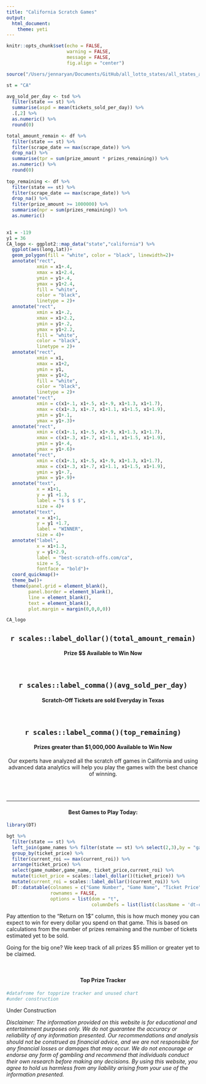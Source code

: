 ```yaml
---
title: "California Scratch Games"
output: 
  html_document:
    theme: yeti
---
```


```r
knitr::opts_chunk$set(echo = FALSE, 
                      warning = FALSE, 
                      message = FALSE,
                      fig.align = "center")

source("/Users/jennaryan/Documents/GitHub/all_lotto_states/all_states_analysis.R")

st = "CA"

avg_sold_per_day <- tsd %>% 
  filter(state == st) %>% 
  summarise(aspd = mean(tickets_sold_per_day)) %>% 
  .[,2] %>% 
  as.numeric() %>% 
  round(0)

total_amount_remain <- df %>% 
  filter(state == st) %>% 
  filter(scrape_date == max(scrape_date)) %>% 
  drop_na() %>% 
  summarise(tpr = sum(prize_amount * prizes_remaining)) %>%
  as.numeric() %>% 
  round(0)
  
top_remaining <- df %>% 
  filter(state == st) %>% 
  filter(scrape_date == max(scrape_date)) %>% 
  drop_na() %>% 
  filter(prize_amount >= 1000000) %>% 
  summarise(npr = sum(prizes_remaining)) %>% 
  as.numeric()
  
```

```r

x1 = -119
y1 = 36
CA_logo <- ggplot2::map_data("state","california") %>% 
  ggplot(aes(long,lat))+
  geom_polygon(fill = "white", color = "black", linewidth=2)+
  annotate("rect",
           xmin = x1+.4,
           xmax = x1+2.4,
           ymin = y1+.4,
           ymax = y1+2.4,
           fill = "white",
           color = "black",
           linetype = 2)+
  annotate("rect",
           xmin = x1+.2,
           xmax = x1+2.2,
           ymin = y1+.2,
           ymax = y1+2.2,
           fill = "white",
           color = "black",
           linetype = 2)+
  annotate("rect",
           xmin = x1,
           xmax = x1+2,
           ymin = y1,
           ymax = y1+2,
           fill = "white",
           color = "black",
           linetype = 2)+
  annotate("rect",
           xmin = c(x1+.1, x1+.5, x1+.9, x1+1.3, x1+1.7),
           xmax = c(x1+.3, x1+.7, x1+1.1, x1+1.5, x1+1.9),
           ymin = y1+.1,
           ymax = y1+.3)+
  annotate("rect",
           xmin = c(x1+.1, x1+.5, x1+.9, x1+1.3, x1+1.7),
           xmax = c(x1+.3, x1+.7, x1+1.1, x1+1.5, x1+1.9),
           ymin = y1+.4,
           ymax = y1+.6)+
  annotate("rect",
           xmin = c(x1+.1, x1+.5, x1+.9, x1+1.3, x1+1.7),
           xmax = c(x1+.3, x1+.7, x1+1.1, x1+1.5, x1+1.9),
           ymin = y1+.7,
           ymax = y1+.9)+
  annotate("text",
           x = x1+1,
           y = y1 +1.3,
           label = "$ $ $ $",
           size = 4)+
  annotate("text",
           x = x1+1,
           y = y1 +1.7,
           label = "WINNER",
           size = 4)+
  annotate("label",
           x = x1+1.3,
           y = y1+2.9,
           label = "best-scratch-offs.com/ca",
           size = 5,
           fontface = "bold")+
  coord_quickmap()+
  theme_bw()+
  theme(panel.grid = element_blank(),
        panel.border = element_blank(),
        line = element_blank(),
        text = element_blank(),
        plot.margin = margin(0,0,0,0))

CA_logo
```

::: {style="text-align:center"}
## `r scales::label_dollar()(total_amount_remain)`

#### Prize \$\$ Available to Win Now

<br>

## `r scales::label_comma()(avg_sold_per_day)`

#### Scratch-Off Tickets are sold Everyday in Texas

<br>

## `r scales::label_comma()(top_remaining)`

#### Prizes greater than \$1,000,000 Available to Win Now

Our experts have analyzed all the scratch off games in California and using advanced data analytics will help you play the games with the best chance of winning.
:::

<br><br>

------------------------------------------------------------------------

#### Best Games to Play Today: {style="text-align: center"}

```r
library(DT)

bgt %>% 
  filter(state == st) %>% 
  left_join(game_names %>% filter(state == st) %>% select(2,3),by = "game_number") %>% 
  group_by(ticket_price) %>% 
  filter(current_roi == max(current_roi)) %>% 
  arrange(ticket_price) %>% 
  select(game_number,game_name, ticket_price,current_roi) %>% 
  mutate(ticket_price = scales::label_dollar()(ticket_price)) %>% 
  mutate(current_roi = scales::label_dollar()(current_roi)) %>% 
  DT::datatable(colnames = c("Game Number", "Game Name", "Ticket Price", "Return on $1"),
                rownames = FALSE,
                options = list(dom = "t",
                               columnDefs = list(list(className = 'dt-center', targets = 0:3))))

```

Pay attention to the "Return on 1\$" column, this is how much money you can expect to win for every dollar you spend on that game. This is based on calculations from the number of prizes remaining and the number of tickets estimated yet to be sold.

Going for the big one? We keep track of all prizes \$5 million or greater yet to be claimed.

<br>

#### **Top Prize Tracker** {style="text-align: center"}

```r
#datafrome for topprize tracker and unused chart
#under construction
```

Under Construction

*Disclaimer: The information provided on this website is for educational and entertainment purposes only. We do not guarantee the accuracy or reliability of any information presented. Our recommendations and analysis should not be construed as financial advice, and we are not responsible for any financial losses or damages that may occur. We do not encourage or endorse any form of gambling and recommend that individuals conduct their own research before making any decisions. By using this website, you agree to hold us harmless from any liability arising from your use of the information presented.*
